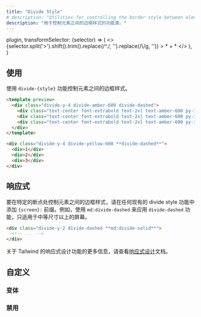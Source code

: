 ```yaml
---
title: "Divide Style"
# description: "Utilities for controlling the border style between elements."
description: "用于控制元素之间的边框样式的功能类。"
---
```



  plugin,
  transformSelector: (selector) => (
    <>
      {selector.split('>').shift().trim().replace(/^\./, '').replace(/\\/g, '')} <span className="ml-1 text-purple-300">> * + *</span>
    </>
  ),
}

<!-- ## Usage -->
## 使用

<!-- Control the border style between elements using the `divide-{style}` utilities. -->
使用 `divide-{style}` 功能控制元素之间的边框样式。

```html amber
<template preview>
  <div class="divide-y-4 divide-amber-600 divide-dashed">
    <div class="text-center font-extrabold text-2xl text-amber-600 py-3">1</div>
    <div class="text-center font-extrabold text-2xl text-amber-600 py-3">2</div>
    <div class="text-center font-extrabold text-2xl text-amber-600 py-3">3</div>
  </div>
</template>

<div class="divide-y-4 divide-yellow-600 **divide-dashed**">
  <div>1</div>
  <div>2</div>
  <div>3</div>
</div>
```

<!-- ## Responsive -->
## 响应式

<!-- To control the border style between elements at a specific breakpoint, add a `{screen}:` prefix to any existing divide style utility. For example, use `md:divide-dashed` to apply the `divide-dashed` utility at only medium screen sizes and above. -->
要在特定的断点处控制元素之间的边框样式，请在任何现有的 divide style 功能中添加 `{screen}:` 前缀。例如，使用 `md:divide-dashed` 来应用 `divide-dashed` 功能，只适用于中等尺寸以上的屏幕。

```html
<div class="divide-y-2 divide-dashed **md:divide-solid**">
  <!-- ... -->
</div>
```

<!-- For more information about Tailwind's responsive design features, check out the [Responsive Design](/docs/responsive-design) documentation. -->
关于 Tailwind 的响应式设计功能的更多信息，请查看[响应式设计](/docs/responsive-design)文档。

<!-- ## Customizing -->
## 自定义

<!-- ### Variants -->
### 变体

<Variants plugin="divideStyle" />

<!-- ### Disabling -->
### 禁用

<Disabling plugin="divideStyle" />

